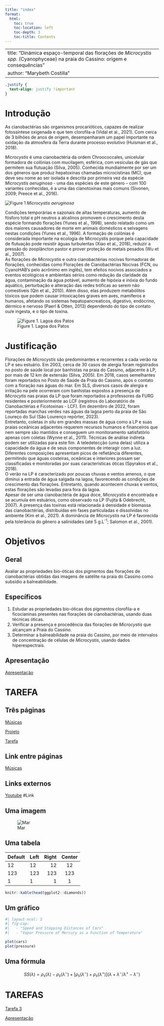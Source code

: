 ```yaml
---
title: "index"
format: 
  html:
    toc: true
    toc-location: left
    toc-depth: 3
    toc-title: Contents
---
```


---
title: "Dinámica espaço-temporal das florações de *Microcystis spp.* (Cyanophyceae) na praia do Cassino: origem e consequências"
author: "Marybeth Costilla"
---

```css
.justify {
  text-align: justify !important
}
```

# Introdução

::: justify
As cianobactérias são organismos procarióticos, capazes de realizar fotossíntese oxigenada e que tem clorofila-a (Vidal et al., 2021). Com cerca de 3 bilhões de anos de origem, desempenharam um papel importante na oxidação da atmosfera da Terra durante processo evolutivo (Huisman et al., 2018).\

*Microcystis* é uma cianobactéria da ordem Chroococcales, unicelular formadora de colônias com mucilagem, esférica, com vesículas de gás que permitem sua flutuação (Silva, 2005). Conhecida mundialmente por ser um dos géneros que produz hepatoxinas chamadas microcistinas (MC), que deve seu nome ao ser isolada e descrita por primeira vez da espécie *Microcystis aeruginosa* - uma das espécies de este género -- com 100 variantes conhecidas, é a uma das cianotoxinas mais comuns (Sivonen, 2009; Preece et al., 2016). 

::: aside
![Figure 1](Microcystis.jpg) *Microcystis aeruginosa*
:::

Condições temporárias e sazonais de altas temperaturas, aumento de fósforo total e pH neutros a alcalinos promovem o crescimento desta espécie formando florações (Yunes et al., 1998), sendo relatado como um dos maiores causadores de morte em animais domésticos e selvagens nestas condições (Yunes et al., 1996). A formação de colônias é considerada importante na ecologia de Microcystis porque pela capacidade de flutuação pode resistir águas turbulentas (Xiao et al., 2018), reduzir a pressão do zooplâncton pastor e prover proteção de metais pesados (Wu et al., 2007).\
As florações de *Microcystis* e outra cianobactérias nocivas formadoras de florações, conhecidas como Florações de Cianobactérias Nocivas (FCN, ou CyanoHAB's pelo acrônimo em inglês), tem efeitos nocivos associados a eventos ecológicos e ambientais sérios como redução da claridade da água, contaminação da água potável, aumento de hipóxia e inóxia do fundo aquático, perturbação e alteração das redes tróficas ao serem não comestíveis (Qin et al., 2010). Além disso, elas produzem metabólitos tóxicos que podem causar intoxicações graves em aves, mamíferos e humanos, afetando os sistemas hepatopancreaticos, digestivo, endócrino, dérmico e nervoso (Paerl & Otten, 2013) dependendo do tipo de contato ou/e ingesta, e o tipo de toxina.

![Figure 1. Lagoa dos Patos](Lagoa_dos_Patos.jpg){fig-align="center"}

# Justificação

Florações de *Microcystis* são predominantes e recorrentes a cada verão na LP e seu estuário. Em 2003, cerca de 30 casos de alergia foram registrados no posto de saúde local por banhistas na praia do Cassino, adjacente à LP, por mais de 12 km de extensão (Silva, 2005). Em 2018, casos semelhantes foram reportados no Posto de Saúde da Praia do Cassino, após o contato com a floração nas águas do mar. Em SLS, diversos casos de alergia e irritação na pele ocorreram com banhistas expostos a presença de *Microcytis* nas praias da LP que foram reportados a professores da FURG residentes e posteriormente ao LCF (registros do Laboratório de Cianobactérias e Ficotoxinas - LCF). Em dezembro de 2022, foram reportadas manchas verdes nas águas da lagoa perto da praia de São Loureço do Sul (São Lourenço repórter, 2023).\
Entretanto, coletas *in situ* em grandes massas de água como a LP e suas praias oceânicas adjacentes requerem recursos humanos e financeiros que nem sempre são mantidos e conseguem um monitoramento satisfatório apenas com coletas (Wynne et al., 2011). Técnicas de análise indireta podem ser utilizadas para este fim. A teledetecção (uma delas) utiliza a capacidade da água e de seus componentes de interagir com a luz. Diferentes composições apresentam picos de refletância diferentes, permitindo que águas costeiras, oceânicas e interiores possam ser classificadas e monitoradas por suas características óticas (Spyrakos et al., 2018).\
O verão na LP é caracterizado por poucas chuvas e ventos amenos, o que diminui a entrada de água salgada na lagoa, favorecendo as condições de crescimento das florações. Entretanto, quando acontecem chuvas e ventos, estas florações são levadas para fora da lagoa.\
Apesar de ser uma cianobactéria de água doce, *Microcystis* é encontrada e se acumula em estuários, como observado na LP (Fujita & Odebrecht, 2007). A presença das toxinas está relacionada à densidade e biomassa das cianobactérias, distribuídas em fases particuladas e dissolvidas no ambiente (Kim et al., 2021). A dominância de *Microcystis* na LP é favorecida pela tolerância do gênero a salinidades (até 5 g.L^-1^; Salomon et al., 2001).

# Objetivos

## Geral

Avaliar as propriedades bio-óticas dos pigmentos das florações de cianobactérias obtidas das imagens de satélite na praia do Cassino como subsídio a balneabilidade.\

## Específicos

1.  Estudar as propriedades bio-óticas dos pigmentos clorofila-a e ficocianinas presentes nas florações de cianobactérias, usando duas técnicas óticas.
2.  Verificar a presença e procedência das florações de *Microcystis* que alcançam a Praia do Cassino.\
3.  Determinar a balneabilidade na praia do Cassino, por meio de intervalos de concentração de células de *Microcystis*, usando dados hiperespectrais.
:::

## Apresentação

[Apresentação](Apresentacao.html)

# TAREFA

## Três páginas

[Músicas](Mar.html)

[Projeto](index.html)

[Tarefa](Tarefa.html)

## Link entre páginas

[Músicas](Mar.html)

## Links externos

[Youtube](https://www.youtube.com/watch?v=4j725wScY0E) #Link

## Uma imagem

![Mar](descarga.jpg)

## Uma tabela

| Default | Left | Right | Center |
|---------|:-----|------:|:------:|
| 12      | 12   |    12 |   12   |
| 123     | 123  |   123 |  123   |
| 1       | 1    |     1 |   1    |

```r

knitr::kable(head(ggplot2::diamonds))

```

## Um gráfico

```r

#| layout-ncol: 2
#| fig-cap: 
#|   - "Speed and Stopping Distances of Cars"
#|   - "Vapor Pressure of Mercury as a Function of Temperature"

plot(cars)
plot(pressure)
```

## Uma fórmula

$$
SS(λ)= ρ_s (λ)-ρ_s (λ^- )+[ρ_s (λ^- )+ ρ_s (λ^+ )]  (λ+λ^-/λ^+ -λ^- )  
$$

# TAREFAS

[Tarefa 3](tarefa3.html)

[Apresentação](apres_tar3.html)

